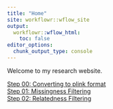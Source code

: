 ```yaml
---
title: "Home"
site: workflowr::wflow_site
output:
  workflowr::wflow_html:
    toc: false
editor_options:
  chunk_output_type: console
---
```


Welcome to my research website.


[Step 00: Converting to plink format](file-formatting.html)  
[Step 01: Missingness Filtering](missingness-filtering.html)  
[Step 02: Relatedness Filtering](relatedness-filtering.html)  
